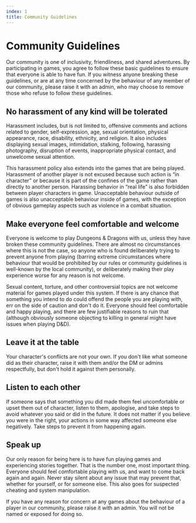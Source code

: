 ```yaml
---
index: 1
title: Community Guidelines
---
```


# Community Guidelines
Our community is one of inclusivity, friendliness, and shared adventures. By participating in games, you agree to follow these basic guidelines to ensure that everyone is able to have fun. If you witness anyone breaking these guidelines, or are at any time concerned by the behaviour of any member of our community, please raise it with an admin, who may choose to remove those who refuse to follow these guidelines.

## No harassment of any kind will be tolerated
Harassment includes, but is not limited to, offensive comments and actions related to gender, self-expression, age, sexual orientation, physical appearance, race, disability, ethnicity, and religion. It also includes displaying sexual images, intimidation, stalking, following, harassing photography, disruption of events, inappropriate physical contact, and unwelcome sexual attention.

This harassment policy also extends into the games that are being played. Harassment of another player is not excused because such action is “in character” or because it is part of the confines of the game rather than directly to another person. Harassing behavior in “real life” is also forbidden between player characters in game. Unacceptable behaviour outside of games is also unacceptable behaviour inside of games, with the exception of obvious gameplay aspects such as violence in a combat situation.

## Make everyone feel comfortable and welcome
Everyone is welcome to play Dungeons & Dragons with us, unless they have broken these community guidelines. There are almost no circumstances where this is not the case, so anyone who is found deliberately trying to prevent anyone from playing (barring extreme circumstances where behaviour that would be prohibited by our rules or community guidelines is well-known by the local community), or deliberately making their play experience worse for any reason is not welcome.

Sexual content, torture, and other controversial topics are not welcome material for games played under this system. If there is any chance that something you intend to do could offend the people you are playing with, err on the side of caution and don't do it. Everyone should feel comfortable and happy playing, and there are few justifiable reasons to ruin that (although obviously someone objecting to killing in general might have issues when playing D&D).

## Leave it at the table
Your character's conflicts are not your own. If you don't like what someone did as their character, raise it with them and/or the DM or admins respectfully, but don't hold it against them personally.

## Listen to each other
If someone says that something you did made them feel uncomfortable or upset them out of character, listen to them, apologise, and take steps to avoid whatever you said or did in the future. It does not matter if you believe you were in the right, your actions in some way affected someone else negatively. Take steps to prevent it from happening again.

## Speak up
Our only reason for being here is to have fun playing games and experiencing stories together. That is the number one, most important thing. Everyone should feel comfortable playing with us, and want to come back again and again. Never stay silent about any issue that may prevent that, whether for yourself, or for someone else. This also goes for suspected cheating and system manipulation.

If you have any reason for concern at any games about the behaviour of a player in our community, please raise it with an admin. You will not be named or exposed for doing so.